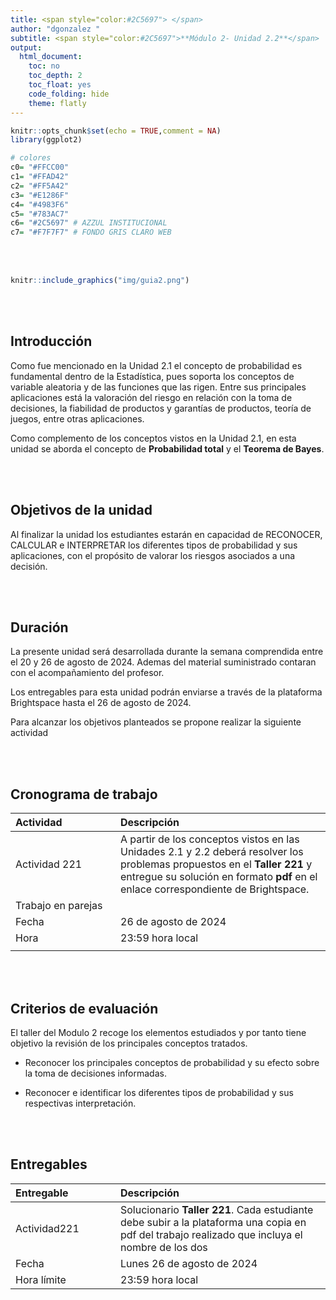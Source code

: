 ```yaml
---
title: <span style="color:#2C5697"> </span>  
author: "dgonzalez "
subtitle: <span style="color:#2C5697">**Módulo 2- Unidad 2.2**</span> 
output:
  html_document:
    toc: no
    toc_depth: 2
    toc_float: yes
    code_folding: hide
    theme: flatly
---
```




```r
knitr::opts_chunk$set(echo = TRUE,comment = NA)
library(ggplot2)

# colores
c0= "#FFCC00"
c1= "#FFAD42"
c2= "#FF5A42"
c3= "#E1286F"
c4= "#4983F6"
c5= "#783AC7"
c6= "#2C5697" # AZZUL INSTITUCIONAL
c7= "#F7F7F7" # FONDO GRIS CLARO WEB
```

<br/><br/>



```r
knitr::include_graphics("img/guia2.png")
```


<br/><br/>


## **Introducción**

Como fue mencionado en la Unidad 2.1 el concepto de probabilidad es fundamental dentro de la Estadística, pues soporta los conceptos de variable aleatoria y de las funciones que las rigen. Entre sus principales aplicaciones está la valoración del riesgo en relación con la toma de decisiones, la fiabilidad de productos y garantías de productos, teoría de juegos, entre otras aplicaciones.

Como complemento de los conceptos vistos en la Unidad 2.1, en esta unidad se aborda el concepto de **Probabilidad total** y el **Teorema de Bayes**.

<br/><br/>

## **Objetivos de la unidad**

Al finalizar la unidad los estudiantes estarán  en  capacidad de  RECONOCER, CALCULAR e INTERPRETAR  los diferentes tipos de probabilidad y sus aplicaciones, con el propósito de valorar los riesgos asociados a una decisión. 

<br/><br/>

## **Duración**

La presente  unidad será desarrollada durante la semana comprendida entre el 20  y 26 de agosto de 2024. Ademas del material suministrado  contaran con el acompañamiento del profesor. 

Los entregables para esta unidad podrán enviarse a través de la plataforma Brightspace hasta el  26 de agosto  de 2024.

Para alcanzar los objetivos planteados se propone realizar la siguiente actividad

<br/><br/>

## **Cronograma de trabajo**


|Actividad      | Descripción                    | 
|:--------------|:-----------------------------  |
| Actividad 221 | A partir de los conceptos vistos en las Unidades 2.1 y 2.2 deberá resolver los problemas propuestos en el **Taller 221** y entregue su solución  en formato **pdf**  en el enlace correspondiente de Brightspace.|
|Trabajo en parejas||
|Fecha  |  26 de agosto de 2024 |
|Hora   |  23:59 hora local     |
|||


<br/><br/>

## **Criterios de evaluación**

El taller del Modulo 2 recoge los elementos estudiados y por tanto  tiene objetivo la revisión de los principales conceptos tratados.

+ Reconocer los principales conceptos de  probabilidad y su efecto sobre la toma de decisiones informadas.

+ Reconocer e identificar los diferentes tipos de probabilidad  y sus respectivas interpretación.

<br/><br/>

## **Entregables**

| Entregable |  Descripción                    |
|:--------------|:-----------------------------|
| Actividad221    | Solucionario **Taller 221**. Cada estudiante debe subir a la plataforma una copia en pdf del trabajo realizado que incluya el nombre de los dos | 
| Fecha           |Lunes   26 de agosto  de 2024 | 
|Hora límite      | 23:59  hora  local |

<br/><br/><br/><br/>